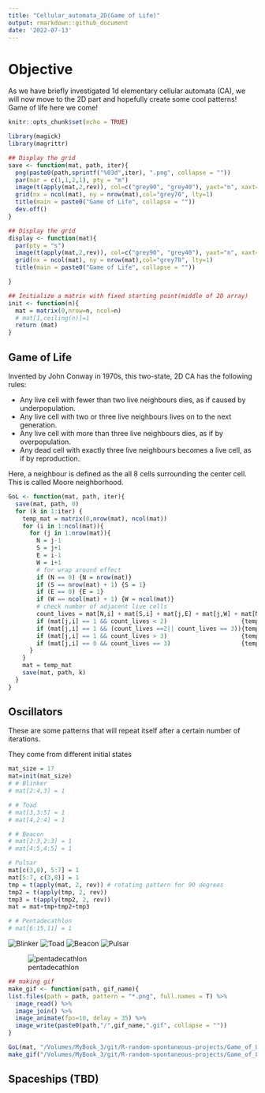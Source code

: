 ```yaml
---
title: "Cellular_automata_2D(Game of Life)"
output: rmarkdown::github_document
date: '2022-07-13'
---
```


# Objective

As we have briefly investigated 1d elementary cellular automata (CA), we will now move to the 2D part and hopefully create some cool patterns! Game of life here we come!


```r
knitr::opts_chunk$set(echo = TRUE)

library(magick)
library(magrittr)
```

```r
## Display the grid
save <- function(mat, path, iter){
  png(paste0(path,sprintf("%03d",iter), ".png", collapse = ""))
  par(mar = c(1,1,2,1), pty = "m") 
  image(t(apply(mat,2,rev)), col=c("grey90", "grey40"), yaxt="n", xaxt="n")
  grid(nx = ncol(mat), ny = nrow(mat),col="grey70", lty=1)
  title(main = paste0("Game of Life", collapse = ""))
  dev.off()
}
```

```r
## Display the grid
display <- function(mat){
  par(pty = "s") 
  image(t(apply(mat,2,rev)), col=c("grey90", "grey40"), yaxt="n", xaxt="n")
  grid(nx = ncol(mat), ny = nrow(mat),col="grey70", lty=1)
  title(main = paste0("Game of Life", collapse = ""))

}
```

```r
## Initialize a matrix with fixed starting point(middle of 2D array)
init <- function(n){
  mat = matrix(0,nrow=n, ncol=n)
  # mat[1,ceiling(n)]=1
  return (mat)
}
```

## Game of Life

Invented by John Conway in 1970s, this two-state, 2D CA has the following rules: 

* Any live cell with fewer than two live neighbours dies, as if caused by underpopulation.
* Any live cell with two or three live neighbours lives on to the next generation.
* Any live cell with more than three live neighbours dies, as if by overpopulation.
* Any dead cell with exactly three live neighbours becomes a live cell, as if by reproduction.


Here, a neighbour is defined as the all 8 cells surrounding the center cell. This is called Moore neighborhood.

```r
GoL <- function(mat, path, iter){
  save(mat, path, 0)
  for (k in 1:iter) {
    temp_mat = matrix(0,nrow(mat), ncol(mat))
    for (i in 1:ncol(mat)){
      for (j in 1:nrow(mat)){
        N = j-1
        S = j+1
        E = i-1
        W = i+1
        # for wrap around effect
        if (N == 0) {N = nrow(mat)}
        if (S == nrow(mat) + 1) {S = 1}
        if (E == 0) {E = 1}
        if (W == ncol(mat) + 1) {W = ncol(mat)}
        # check number of adjacent live cells
        count_lives = mat[N,i] + mat[S,i] + mat[j,E] + mat[j,W] + mat[N,W] + mat[N,E] + mat[S,W] + mat[S,E]
        if (mat[j,i] == 1 && count_lives < 2)                     {temp_mat[j,i] = 0}
        if (mat[j,i] == 1 && (count_lives ==2|| count_lives == 3)){temp_mat[j,i] = 1}
        if (mat[j,i] == 1 && count_lives > 3)                     {temp_mat[j,i] = 0}
        if (mat[j,i] == 0 && count_lives == 3)                    {temp_mat[j,i] = 1}
      }
    }
    mat = temp_mat
    save(mat, path, k)
  }
}
```

## Oscillators

These are some patterns that will repeat itself after a certain number of iterations.

They come from different initial states

```r
mat_size = 17
mat=init(mat_size)
# # Blinker
# mat[2:4,3] = 1

# # Toad
# mat[3,3:5] = 1 
# mat[4,2:4] = 1

# # Beacon 
# mat[2:3,2:3] = 1
# mat[4:5,4:5] = 1

# Pulsar
mat[c(3,8), 5:7] = 1
mat[5:7, c(3,8)] = 1
tmp = t(apply(mat, 2, rev)) # rotating pattern for 90 degrees
tmp2 = t(apply(tmp, 2, rev))
tmp3 = t(apply(tmp2, 2, rev))
mat = mat+tmp+tmp2+tmp3

# # Pentadecathlon
# mat[6:15,11] = 1

```

![Blinker](https://media0.giphy.com/media/yRS6RJr9N8JiuzVmna/200w.webp)
![Toad](https://media1.giphy.com/media/NfvVwnUyU6Zg5jWlfA/200w.webp)
![Beacon](https://media4.giphy.com/media/8PcqPIPXbRK50qUef1/200w.webp)
![Pulsar](https://media1.giphy.com/media/jHPa8vcy3zMmnWVhkN/200w.webp)

![pentadecathlon](https://media2.giphy.com/media/nBslXi3zOBM44x6KlJ/giphy.gif?cid=790b7611a378b629621a62794dfacca17024d0212aea497f&rid=giphy.gif&ct=g)



```r
## making gif 
make_gif <- function(path, gif_name){
list.files(path = path, pattern = "*.png", full.names = T) %>%
  image_read() %>%
  image_join() %>% 
  image_animate(fps=10, delay = 35) %>% 
  image_write(paste0(path,"/",gif_name,".gif", collapse = ""))
}
```

```r
GoL(mat, "/Volumes/MyBook_3/git/R-random-spontaneous-projects/Game_of_Life_files/pulsar/",2)
make_gif("/Volumes/MyBook_3/git/R-random-spontaneous-projects/Game_of_Life_files/pulsar/", "pulsar")
```


## Spaceships (TBD)


